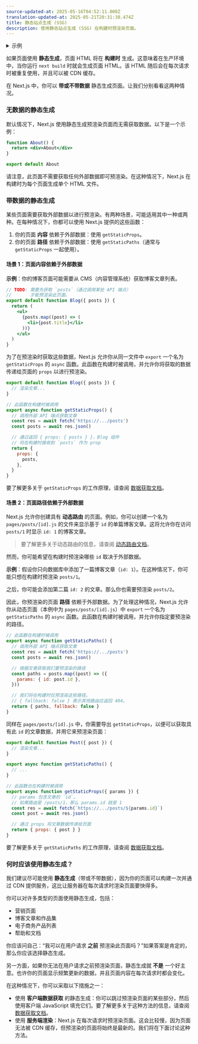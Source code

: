 ```yaml
---
source-updated-at: 2025-05-16T04:52:11.000Z
translation-updated-at: 2025-05-21T20:31:38.474Z
title: 静态站点生成 (SSG)
description: 使用静态站点生成 (SSG) 在构建时预渲染页面。
---
```


<details>
  <summary>示例</summary>

- [WordPress 示例](https://github.com/vercel/next.js/tree/canary/examples/cms-wordpress)([演示](https://next-blog-wordpress.vercel.app))
- [使用 markdown 文件的博客模板](https://github.com/vercel/next.js/tree/canary/examples/blog-starter) ([演示](https://next-blog-starter.vercel.app/))
- [DatoCMS 示例](https://github.com/vercel/next.js/tree/canary/examples/cms-datocms) ([演示](https://next-blog-datocms.vercel.app/))
- [TakeShape 示例](https://github.com/vercel/next.js/tree/canary/examples/cms-takeshape) ([演示](https://next-blog-takeshape.vercel.app/))
- [Sanity 示例](https://github.com/vercel/next.js/tree/canary/examples/cms-sanity) ([演示](https://next-blog-sanity.vercel.app/))
- [Prismic 示例](https://github.com/vercel/next.js/tree/canary/examples/cms-prismic) ([演示](https://next-blog-prismic.vercel.app/))
- [Contentful 示例](https://github.com/vercel/next.js/tree/canary/examples/cms-contentful) ([演示](https://next-blog-contentful.vercel.app/))
- [Strapi 示例](https://github.com/vercel/next.js/tree/canary/examples/cms-strapi) ([演示](https://next-blog-strapi.vercel.app/))
- [Prepr 示例](https://github.com/vercel/next.js/tree/canary/examples/cms-prepr) ([演示](https://next-blog-prepr.vercel.app/))
- [Agility CMS 示例](https://github.com/vercel/next.js/tree/canary/examples/cms-agilitycms) ([演示](https://next-blog-agilitycms.vercel.app/))
- [Cosmic 示例](https://github.com/vercel/next.js/tree/canary/examples/cms-cosmic) ([演示](https://next-blog-cosmic.vercel.app/))
- [ButterCMS 示例](https://github.com/vercel/next.js/tree/canary/examples/cms-buttercms) ([演示](https://next-blog-buttercms.vercel.app/))
- [Storyblok 示例](https://github.com/vercel/next.js/tree/canary/examples/cms-storyblok) ([演示](https://next-blog-storyblok.vercel.app/))
- [GraphCMS 示例](https://github.com/vercel/next.js/tree/canary/examples/cms-graphcms) ([演示](https://next-blog-graphcms.vercel.app/))
- [Kontent 示例](https://github.com/vercel/next.js/tree/canary/examples/cms-kontent-ai) ([演示](https://next-blog-kontent.vercel.app/))
- [Builder.io 示例](https://github.com/vercel/next.js/tree/canary/examples/cms-builder-io) ([演示](https://cms-builder-io.vercel.app/))
- [TinaCMS 示例](https://github.com/vercel/next.js/tree/canary/examples/cms-tina) ([演示](https://cms-tina-example.vercel.app/))
- [静态推文 (演示)](https://static-tweet.vercel.app/)
- [Enterspeed 示例](https://github.com/vercel/next.js/tree/canary/examples/cms-enterspeed) ([演示](https://next-blog-demo.enterspeed.com/))

</details>

如果页面使用 **静态生成**，页面 HTML 将在 **构建时** 生成。这意味着在生产环境中，当你运行 `next build` 时就会生成页面 HTML。该 HTML 随后会在每次请求时被重复使用，并且可以被 CDN 缓存。

在 Next.js 中，你可以 **带或不带数据** 静态生成页面。让我们分别看看这两种情况。

### 无数据的静态生成

默认情况下，Next.js 使用静态生成预渲染页面而无需获取数据。以下是一个示例：

```jsx
function About() {
  return <div>About</div>
}

export default About
```

请注意，此页面不需要获取任何外部数据即可预渲染。在这种情况下，Next.js 在构建时为每个页面生成单个 HTML 文件。

### 带数据的静态生成

某些页面需要获取外部数据以进行预渲染。有两种场景，可能适用其中一种或两种。在每种情况下，你都可以使用 Next.js 提供的这些函数：

1. 你的页面 **内容** 依赖于外部数据：使用 `getStaticProps`。
2. 你的页面 **路径** 依赖于外部数据：使用 `getStaticPaths`（通常与 `getStaticProps` 一起使用）。

#### 场景 1：页面内容依赖于外部数据

**示例**：你的博客页面可能需要从 CMS（内容管理系统）获取博客文章列表。

```jsx
// TODO: 需要先获取 `posts`（通过调用某些 API 端点）
//       才能预渲染此页面。
export default function Blog({ posts }) {
  return (
    <ul>
      {posts.map((post) => (
        <li>{post.title}</li>
      ))}
    </ul>
  )
}
```

为了在预渲染时获取这些数据，Next.js 允许你从同一文件中 `export` 一个名为 `getStaticProps` 的 `async` 函数。此函数在构建时被调用，并允许你将获取的数据传递给页面的 `props` 以进行预渲染。

```jsx
export default function Blog({ posts }) {
  // 渲染文章...
}

// 此函数在构建时被调用
export async function getStaticProps() {
  // 调用外部 API 端点获取文章
  const res = await fetch('https://.../posts')
  const posts = await res.json()

  // 通过返回 { props: { posts } }，Blog 组件
  // 将在构建时接收到 `posts` 作为 prop
  return {
    props: {
      posts,
    },
  }
}
```

要了解更多关于 `getStaticProps` 的工作原理，请查阅 [数据获取文档](/docs/pages/building-your-application/data-fetching/get-static-props)。

#### 场景 2：页面路径依赖于外部数据

Next.js 允许你创建具有 **动态路由** 的页面。例如，你可以创建一个名为 `pages/posts/[id].js` 的文件来显示基于 `id` 的单篇博客文章。这将允许你在访问 `posts/1` 时显示 `id: 1` 的博客文章。

> 要了解更多关于动态路由的信息，请查阅 [动态路由文档](/docs/pages/building-your-application/routing/dynamic-routes)。

然而，你可能希望在构建时预渲染哪些 `id` 取决于外部数据。

**示例**：假设你只向数据库中添加了一篇博客文章（`id: 1`）。在这种情况下，你可能只想在构建时预渲染 `posts/1`。

之后，你可能会添加第二篇 `id: 2` 的文章。那么你也需要预渲染 `posts/2`。

因此，你预渲染的页面 **路径** 依赖于外部数据。为了处理这种情况，Next.js 允许你从动态页面（本例中为 `pages/posts/[id].js`）中 `export` 一个名为 `getStaticPaths` 的 `async` 函数。此函数在构建时被调用，并允许你指定要预渲染的路径。

```jsx
// 此函数在构建时被调用
export async function getStaticPaths() {
  // 调用外部 API 端点获取文章
  const res = await fetch('https://.../posts')
  const posts = await res.json()

  // 根据文章获取我们要预渲染的路径
  const paths = posts.map((post) => ({
    params: { id: post.id },
  }))

  // 我们将在构建时仅预渲染这些路径。
  // { fallback: false } 表示其他路由应返回 404。
  return { paths, fallback: false }
}
```

同样在 `pages/posts/[id].js` 中，你需要导出 `getStaticProps`，以便可以获取具有此 `id` 的文章数据，并用它来预渲染页面：

```jsx
export default function Post({ post }) {
  // 渲染文章...
}

export async function getStaticPaths() {
  // ...
}

// 此函数也在构建时被调用
export async function getStaticProps({ params }) {
  // params 包含文章的 `id`。
  // 如果路由是 /posts/1，那么 params.id 就是 1
  const res = await fetch(`https://.../posts/${params.id}`)
  const post = await res.json()

  // 通过 props 将文章数据传递给页面
  return { props: { post } }
}
```

要了解更多关于 `getStaticPaths` 的工作原理，请查阅 [数据获取文档](/docs/pages/building-your-application/data-fetching/get-static-paths)。

### 何时应该使用静态生成？

我们建议尽可能使用 **静态生成**（带或不带数据），因为你的页面可以构建一次并通过 CDN 提供服务，这比让服务器在每次请求时渲染页面要快得多。

你可以对许多类型的页面使用静态生成，包括：

- 营销页面
- 博客文章和作品集
- 电子商务产品列表
- 帮助和文档

你应该问自己：“我可以在用户请求 **之前** 预渲染此页面吗？”如果答案是肯定的，那么你应该选择静态生成。

另一方面，如果你无法在用户请求之前预渲染页面，静态生成就 **不是** 一个好主意。也许你的页面显示频繁更新的数据，并且页面内容在每次请求时都会变化。

在这种情况下，你可以采取以下措施之一：

- 使用 **客户端数据获取** 的静态生成：你可以跳过预渲染页面的某些部分，然后使用客户端 JavaScript 填充它们。要了解更多关于这种方法的信息，请查阅 [数据获取文档](/docs/pages/building-your-application/data-fetching/client-side)。
- 使用 **服务端渲染**：Next.js 在每次请求时预渲染页面。这会比较慢，因为页面无法被 CDN 缓存，但预渲染的页面将始终是最新的。我们将在下面讨论这种方法。